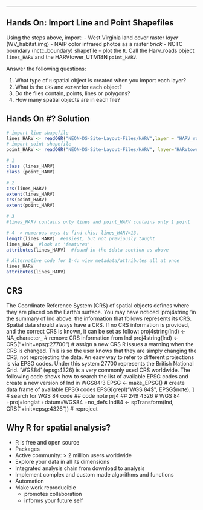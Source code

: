 





----

<div id="handson" markdown="1">
<h2> Hands On: Import Line and Point Shapefiles</h2>

Using the steps above, import:
- West Virginia land cover raster *layer* (WV_habitat.img)
- NAIP color infrared photos as a raster *brick* 
- NCTC boundary (nctc_boundary) shapefile
- plot the `R`. Call the Harv_roads object `lines_HARV` and the HARVtower_UTM18N
`point_HARV`.

Answer the following questions:

1. What type of `R` spatial object is created when you import each layer?
2. What is the `CRS` and `extent`for each object?
3. Do the files contain, points, lines or polygons?
4. How many spatial objects are in each file?
</div>


## Hands On #? Solution
```r
# import line shapefile
lines_HARV <- readOGR("NEON-DS-Site-Layout-Files/HARV",layer = "HARV_roads")
# import point shapefile
point_HARV <- readOGR("NEON-DS-Site-Layout-Files/HARV", layer="HARVtower_UTM18N")

# 1
class (lines_HARV)
class (point_HARV)

# 2
crs(lines_HARV)
extent(lines_HARV)
crs(point_HARV)
extent(point_HARV)

# 3 
#lines_HARV contains only lines and point_HARV contains only 1 point

# 4 -> numerous ways to find this; lines_HARV=13,
length(lines_HARV)  #easiest, but not previously taught
lines_HARV  #look at 'features'
attributes(lines_HARV)  #found in the $data section as above

# Alternative code for 1-4: view metadata/attributes all at once
lines_HARV
attributes(lines_HARV)

```

## CRS
The Coordinate Reference System (CRS) of spatial objects defines where they are placed on the Earth’s
surface. You may have noticed ’proj4string ’in the summary of lnd above: the information that follows
represents its CRS. Spatial data should always have a CRS. If no CRS information is provided, and the
correct CRS is known, it can be set as follow:
proj4string(lnd) <- NA_character_ # remove CRS information from lnd
proj4string(lnd) <- CRS("+init=epsg:27700") # assign a new CRS
R issues a warning when the CRS is changed. This is so the user knows that they are simply changing the
CRS, not reprojecting the data. An easy way to refer to different projections is via EPSG codes.
Under this system 27700 represents the British National Grid. ‘WGS84’ (epsg:4326) is a very commonly
used CRS worldwide. The following code shows how to search the list of available EPSG codes and create a
new version of lnd in WGS84:3
EPSG <- make_EPSG() # create data frame of available EPSG codes
EPSG[grepl("WGS 84$", EPSG$note), ] # search for WGS 84 code
## code note prj4
## 249 4326 # WGS 84 +proj=longlat +datum=WGS84 +no_defs
lnd84 <- spTransform(lnd, CRS("+init=epsg:4326")) # reproject


## Why R for spatial analysis?

- R is free and open source
- Packages
- Active community: > 2 million users worldwide
- Explore your data in all its dimensions
- Integrated analysis chain from download to analysis
- Implement complex and custom made algorithms and functions
- Automation
- Make work reproducible
    - promotes collaboration
    - informs your future self
